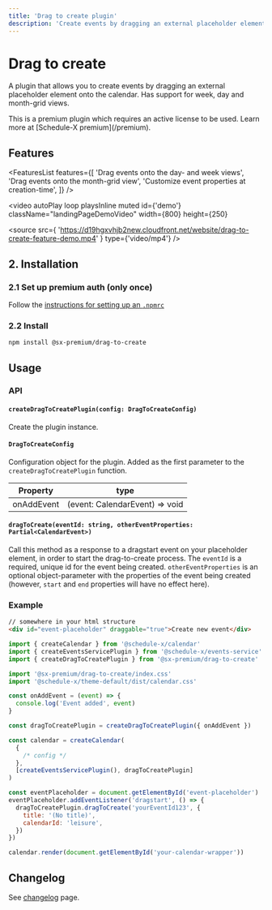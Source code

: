 ```yaml
---
title: 'Drag to create plugin'
description: 'Create events by dragging an external placeholder element onto the calendar.'
---
```


# Drag to create

A plugin that allows you to create events by dragging an external placeholder element onto the calendar. Has support for week, day and month-grid views.


<Callout type="info">
  This is a premium plugin which requires an active license to be used. Learn
  more at [Schedule-X premium](/premium).
</Callout>

## Features


<FeaturesList
  features={[
    'Drag events onto the day- and week views',
    'Drag events onto the month-grid view',
    'Customize event properties at creation-time',
  ]}
/>

<video
  autoPlay
  loop
  playsInline
  muted
  id={'demo'}
  className="landingPageDemoVideo"
  width={800}
  height={250}
>
  <source
    src={
      'https://d19hgxvhjb2new.cloudfront.net/website/drag-to-create-feature-demo.mp4'
    }
    type={'video/mp4'}
  />
</video>

## 2. Installation

### 2.1 Set up premium auth (only once)

Follow the [instructions for setting up an `.npmrc`](/docs/calendar/installing-premium)

### 2.2 Install

```bash copy
npm install @sx-premium/drag-to-create
```

## Usage

### API

#### `createDragToCreatePlugin(config: DragToCreateConfig)`

Create the plugin instance.

#### `DragToCreateConfig`

Configuration object for the plugin. Added as the first parameter to the `createDragToCreatePlugin` function.

| Property   | type                           |
| ---------- | ------------------------------ |
| onAddEvent | (event: CalendarEvent) => void |

#### `dragToCreate(eventId: string, otherEventProperties: Partial<CalendarEvent>)`

Call this method as a response to a dragstart event on your placeholder element, in order to start the drag-to-create process.
The `eventId` is a required, unique id for the event being created. `otherEventProperties` is an optional object-parameter with the properties of the event being created (however, `start` and `end` properties will have no effect here).

### Example

```html
// somewhere in your html structure
<div id="event-placeholder" draggable="true">Create new event</div>
```

```js
import { createCalendar } from '@schedule-x/calendar'
import { createEventsServicePlugin } from '@schedule-x/events-service'
import { createDragToCreatePlugin } from '@sx-premium/drag-to-create'

import '@sx-premium/drag-to-create/index.css'
import '@schedule-x/theme-default/dist/calendar.css'

const onAddEvent = (event) => {
  console.log('Event added', event)
}

const dragToCreatePlugin = createDragToCreatePlugin({ onAddEvent })

const calendar = createCalendar(
  {
    /* config */
  },
  [createEventsServicePlugin(), dragToCreatePlugin]
)

const eventPlaceholder = document.getElementById('event-placeholder')
eventPlaceholder.addEventListener('dragstart', () => {
  dragToCreatePlugin.dragToCreate('yourEventId123', {
    title: '(No title)',
    calendarId: 'leisure',
  })
})

calendar.render(document.getElementById('your-calendar-wrapper'))
```

## Changelog

See [changelog](/premium-changelog) page.
